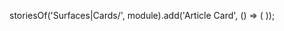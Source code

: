 
storiesOf('Surfaces|Cards/', module).add('Article Card', () => (
  <Providers>
    <Grid container>
      <Grid item xs={4}>
        <ArticleCard
          title={ArticleCardMock.title}
          description={ArticleCardMock.description}
          buttonLabel={ArticleCardMock.buttonLabel}
        />
      </Grid>
    </Grid>
  </Providers>
));
